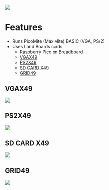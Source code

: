 <img src="http://land-boards.com/blwiki/images/7/73/PicoMite_Proto_P18159_720px.jpg"></img>

= Features =
* Runs PicoMite (MaxiMite) BASIC (VGA, PS/2)
* Uses Land Boards cards
** Raspberry Pico on Breadboard
** [http://land-boards.com/blwiki/index.php?title=VGAX49 VGAX49]
** [http://land-boards.com/blwiki/index.php?title=PS2X49 PS2X49]
** [http://land-boards.com/blwiki/index.php?title=SD_CARD_X49 SD CARD X49]
** [http://land-boards.com/blwiki/index.php?title=GRID49 GRID49]

== VGAX49 ==

<img src="http://land-boards.com/blwiki/images/7/7b/VGAX49_P901-cropped-720px.jpg"></img>

== PS2X49 ==

<img src="http://land-boards.com/blwiki/images/6/64/PS2X49_P897_cropped_512pxV.jpg"></img>

== SD CARD X49 ==

<img src="http://land-boards.com/blwiki/images/e/ea/SDCARDX49_P935_cropped-512px.jpg"></img>

== GRID49 ==

<img src="http://land-boards.com/blwiki/images/7/7e/GRID49_AUDIO.png"></img>
